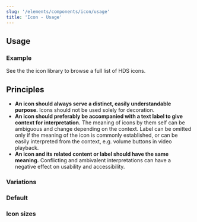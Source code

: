 ```yaml
---
slug: '/elements/components/icon/usage'
title: 'Icon - Usage'
---
```




## Usage

### Example

<PlaygroundPreview>
  <IconFaceSmile aria-hidden="true" />
</PlaygroundPreview>

See the <Link size="M" href="visual-assets/icons">the icon library</Link> to browse a full list of HDS icons.

## Principles

- **An icon should always serve a distinct, easily understandable purpose.** Icons should not be used solely for decoration.
- **An icon should preferably be accompanied with a text label to give context for interpretation.** The meaning of icons by them self can be ambiguous and change depending on the context. Label can be omitted only if the meaning of the icon is commonly established, or can be easily interpreted from the context, e.g. volume buttons in video playback.
- **An icon and its related content or label should have the same meaning.** Conflicting and ambivalent interpretations can have a negative effect on usability and accessibility.

### Variations

### Default

<PlaygroundPreview>
  <IconFaceSmile aria-hidden="true" />
</PlaygroundPreview>

### Icon sizes

<PlaygroundPreview>
  <IconFaceSmile size="xs" aria-hidden="true" />
  <IconFaceSmile size="s" aria-hidden="true" />
  <IconFaceSmile size="m" aria-hidden="true" />
  <IconFaceSmile size="l" aria-hidden="true" />
  <IconFaceSmile size="xl" aria-hidden="true" />
</PlaygroundPreview>
